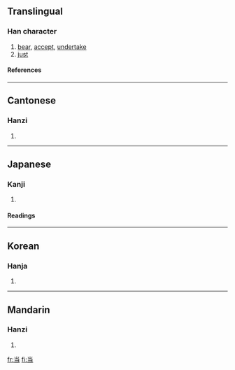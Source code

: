{{see|噹|當}}

==Translingual==
===Han character===
{{Han char|rn=58|rad=小|as=03|sn=6|four=|canj=火尸一 (FSM)}}
# [[bear]], [[accept]], [[undertake]]
# [[just]]
====References====
{{Han ref|kx=0297.061|dkj=09913|dj=0591.090|hdz=10562.120|uh=5F53|ud=24403}}
----
==Cantonese==
===Hanzi===
{{yue-hanzi|jyut=|y=dong1}}
# {{defn|Cantonese}}
----
==Japanese==
===Kanji===
{{ja-kanji|grade=|rs=小03}}
# {{defn|Japanese}} 
====Readings====
{{ja-readings|on=[[とう]] (tō)|kun=[[あたる]] (ataru), [[あてる]] (ateru), [[あて]] (ate)}}
  
----
==Korean==
===Hanja===
{{ko-hanja|hangeul=당|eumhun=|rv=dang|mr=tang|y=tang}}
# {{defn|Korean}}
----
==Mandarin==
===Hanzi===
{{cmn-hanzi|tra=[[噹]], [[當]]|pin=[[dāng]] (dang1), [[dàng]] (dang4)|wg=tang<sup>1</sup>, tang<sup>4</sup>}}
# {{defn|Mandarin}}
 

[[fr:当]]
[[fi:当]]